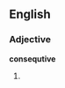 ==English==

===Adjective===
'''consequtive'''

# {{misspelling of|consecutive}}

{{count page|[[Wiktionary:Page count]]}}